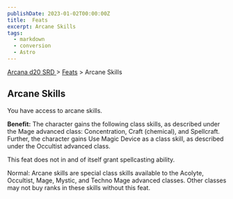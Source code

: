 ```yaml
---
publishDate: 2023-01-02T00:00:00Z
title:  Feats
excerpt: Arcane Skills
tags:
  - markdown
  - conversion
  - Astro
---
```


[ Arcana d20 SRD ](/#arcanaD20) > [ Feats](arcana-d20-srd-feats-index) > Arcane Skills

##  Arcane Skills

You have access to arcane skills.

**Benefit:** The character gains the following class skills, as described
under the Mage advanced class: Concentration, Craft (chemical), and
Spellcraft. Further, the character gains Use Magic Device as a class skill, as
described under the Occultist advanced class.

This feat does not in and of itself grant spellcasting ability.

Normal: Arcane skills are special class skills available to the Acolyte,
Occultist, Mage, Mystic, and Techno Mage advanced classes. Other classes may
not buy ranks in these skills without this feat.

